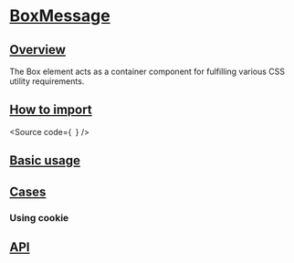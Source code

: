 

<Meta of={Stories} />

# [BoxMessage](#boxmessage)

## [Overview](#overview)

The Box element acts as a container component for fulfilling various CSS utility requirements.

## [How to import](#how-to-import)

<Source
  code={`
`}
/>

## [Basic usage](#basic-usage)

<Canvas of={Stories.Base} />

## [Cases](#cases)

### Using cookie

<Canvas of={CaseStories.Cookie} />

## [API](#api)

<ArgTypes of={Stories} />
